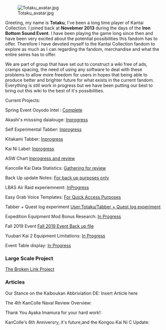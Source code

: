 [[File:Totaku avatar.jpg]]

Greeting, my name is '''Totaku''', I've been a long time player of Kantai Collection. I joined back at '''Novebmer 2013''' during the days of the '''Iron Bottom Sound Event'''. I have been playing the game long since then and have been very excited about the potential possibilities this fandom has to offer. Therefore I have devoted myself to the Kantai Collection fandom to explore as much as I can regarding the fandom, merchandise and what the entire seires has to offer.

We are part of group that have set out to construct a wiki free of ads, cramps spacing, the need of using any software to deal with these problems to allow more freedom for users in hopes that being able to produce better and brighter future for what exists in the current fandom. Everything is still work in progress but we have been putting our best to bring out this wiki to the best of it's possibilities. 

Current Projects:

Spring Event Ooyodo Intel : [[User:Totaku/Sp2015brifing|Complete]]

Akashi's misssing daialouge: [[User:Totaku/Akashiextravoices|Inprogress]]

Self Experimental Tabber: [[User:Totaku/Tabber Experiment|Inprogress]]

Kitakami Tabber: [[User:Totaku/Kitakami_Tabber|Inprogress]]

Kai Ni Label: [[User:Totaku/Kai_Ni_Tabs|Inprogress]]

ASW Chart [[User:Totaku/ASW_Chart|Inprogress and review]]

Kancolle Kai Data Statistics: [[User:Totaku/Kancolle Kai data|Gathering for review]]

Back Up update Notes: [[User:Totaku/Update Notes|For back up purposes only]]

LBAS Air Raid experiemnemt: [[User:Totaku/LBAS Air Raid Template|InProgress]]

Easy Grab Voice Templates: [[User:Totaku/Easy Grab Voice Template|For Quick Access Purposes]]

Tabber + Quest log experiment [[User:Totaku/Tabber + Quest log experiment]]

Expedition Equipment Mod Bonus Research: [[User:Totaku/Expedition Equipment Mod Bonus Research|In Progress]]

Fall 2019 Event [[User:Totaku/Fall 2019 Event Back up|Fall 2019 Event Back up file]]

Yuubari Kai 2 Equipment Limitations: [[User:Totaku/Yuubari Kai Ni Equipment Limit|In Progress]]

Event Table display: [[User:Totaku/Event Tables|In Progress]]

=== Large Scale Project ===

[[User:Totaku/Broken Link Project|The Broken Link Project]]
===Articles===

Our Stance on the Kaiboukan Abbriviation DE: Insert Article here

The 4th KanColle Naval Review Overview:

Thank You Ayaka Imamura for your hard work!:

KanColle's 6th Anniversry, it's future,and the Kongou Kai Ni C Update: